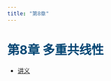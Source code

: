 ```yaml
---
title: "第8章"
---
```


<h1 style="color: #044875;"> 第8章 多重共线性 </h1>

-   [讲义](https://lizongzhang.github.io/ee4/chap8.html)




    
 